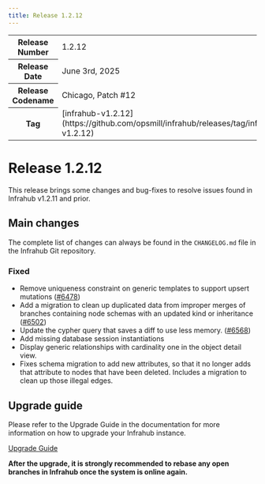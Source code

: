 ```yaml
---
title: Release 1.2.12
---
```

<table>
  <tbody>
    <tr>
      <th>Release Number</th>
      <td>1.2.12</td>
    </tr>
    <tr>
      <th>Release Date</th>
      <td>June 3rd, 2025</td>
    </tr>
    <tr>
      <th>Release Codename</th>
      <td>Chicago, Patch #12</td>
    </tr>
    <tr>
      <th>Tag</th>
      <td>[infrahub-v1.2.12](https://github.com/opsmill/infrahub/releases/tag/infrahub-v1.2.12)</td>
    </tr>
  </tbody>
</table>

# Release 1.2.12

This release brings some changes and bug-fixes to resolve issues found in Infrahub v1.2.11 and prior.

## Main changes

The complete list of changes can always be found in the `CHANGELOG.md` file in the Infrahub Git repository.

### Fixed

- Remove uniqueness constraint on generic templates to support upsert mutations ([#6478](https://github.com/opsmill/infrahub/issues/6478))
- Add a migration to clean up duplicated data from improper merges of branches containing node schemas with an updated kind or inheritance ([#6502](https://github.com/opsmill/infrahub/issues/6502))
- Update the cypher query that saves a diff to use less memory. ([#6568](https://github.com/opsmill/infrahub/issues/6568))
- Add missing database session instantiations
- Display generic relationships with cardinality one in the object detail view.
- Fixes schema migration to add new attributes, so that it no longer adds that attribute to nodes that have been deleted. Includes a migration to clean up those illegal edges.

## Upgrade guide

Please refer to the Upgrade Guide in the documentation for more information on how to upgrade your Infrahub instance.

[Upgrade Guide](../../guides/upgrade.mdx)

**After the upgrade, it is strongly recommended to rebase any open branches in Infrahub once the system is online again.**
